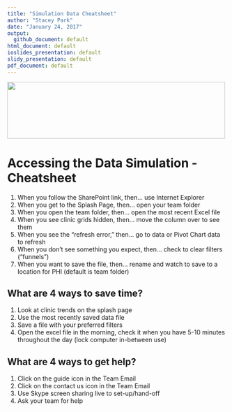 ```yaml
---
title: "Simulation Data Cheatsheet"
author: "Stacey Park"
date: "January 24, 2017"
output: 
  github_document: default
html_document: default
ioslides_presentation: default
slidy_presentation: default
pdf_document: default
---
```


<!--MTL Logo -->
<img src = "https://rawgit.com/lzim/teampsd/teampsd_style/ModelingToLearn_logo1.png"
     height = "130" width = "500">  

# Accessing the Data Simulation - Cheatsheet  
1. When you follow the SharePoint link, then... use Internet Explorer  
2. When you get to the Splash Page, then... open your team folder  
3. When you open the team folder, then... open the most recent Excel file  
4. When you see clinic grids hidden, then... move the column over to see them  
5. When you see the "refresh error," then... go to data or Pivot Chart data to refresh  
6. When you don't see something you expect, then... check to clear filters ("funnels")  
7. When you want to save the file, then... rename and watch to save to a location for PHI (default is team folder)  

## What are 4 ways to save time?  
1. Look at clinic trends on the splash page  
2. Use the most recently saved data file  
3. Save a file with your preferred filters  
4. Open the excel file in the morning, check it when you have 5-10 minutes throughout the day (lock computer in-between use) 

## What are 4 ways to get help?
1. Click on the guide icon in the Team Email  
2. Click on the contact us icon in the Team Email  
3. Use Skype screen sharing live to set-up/hand-off  
4. Ask your team for help  
